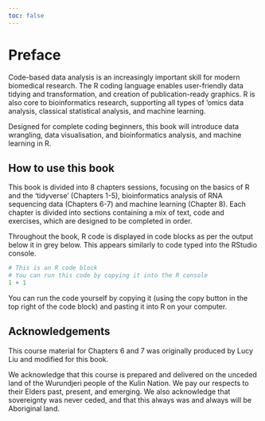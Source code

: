 ```yaml
---
toc: false
---
```


# Preface {.unnumbered}

Code-based data analysis is an increasingly important skill for modern biomedical research.
The R coding language enables user-friendly data tidying and transformation, and creation of publication-ready graphics.
R is also core to bioinformatics research, supporting all types of ’omics data analysis, classical statistical analysis, and machine learning. 
 

Designed for complete coding beginners, this book will introduce data wrangling, data visualisation, and bioinformatics analysis, and machine learning in R.

## How to use this book

This book is divided into 8 chapters sessions, focusing on the basics of R and the 'tidyverse' (Chapters 1-5), bioinformatics analysis of RNA sequencing data (Chapters 6-7) and machine learning (Chapter 8).
Each chapter is divided into sections containing a mix of text, code and exercises, which are designed to be completed in order.

Throughout the book, R code is displayed in code blocks as per the output below it in grey below.
This appears similarly to code typed into the RStudio console.

```r
# This is an R code block
# You can run this code by copying it into the R console
1 + 1
```

You can run the code yourself by copying it (using the copy button in the top right of the code block) and pasting it into R on your computer.

## Acknowledgements

This course material for Chapters 6 and 7 was originally produced by Lucy Liu and modified for this book.

We acknowledge that this course is prepared and delivered on the unceded land of the Wurundjeri people of the Kulin Nation.
We pay our respects to their Elders past, present, and emerging.
We also acknowledge that sovereignty was never ceded, and that this always was and always will be Aboriginal land.
